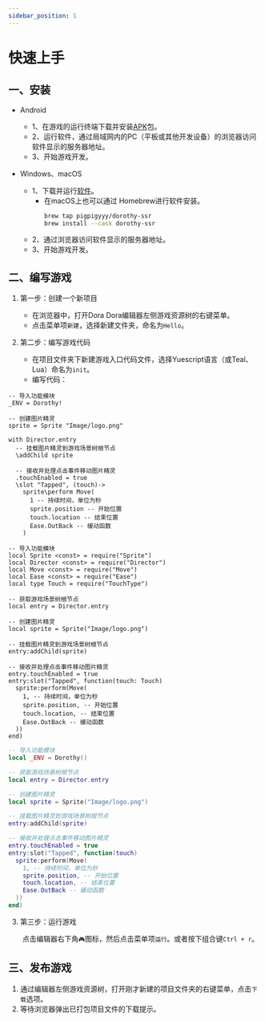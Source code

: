 ```yaml
---
sidebar_position: 1
---
```



# 快速上手

## 一、安装

- Android
	- 1、在游戏的运行终端下载并安装[APK](https://github.com/pigpigyyy/Dorothy-SSR/releases/latest)包。
	- 2、运行软件，通过局域网内的PC（平板或其他开发设备）的浏览器访问软件显示的服务器地址。
	- 3、开始游戏开发。

- Windows、macOS
	- 1、下载并运行[软件](https://github.com/pigpigyyy/Dorothy-SSR/releases/latest)。
		- 在macOS上也可以通过 Homebrew进行软件安装。
			```sh
			brew tap pigpigyyy/dorothy-ssr 
			brew install --cask dorothy-ssr
			```
	- 2、通过浏览器访问软件显示的服务器地址。
	- 3、开始游戏开发。

## 二、编写游戏

1. 第一步：创建一个新项目

	- 在浏览器中，打开Dora Dora编辑器左侧游戏资源树的右键菜单。
	- 点击菜单项`新建`，选择新建文件夹，命名为`Hello`。

2. 第二步：编写游戏代码

	- 在项目文件夹下新建游戏入口代码文件，选择Yuescript语言（或Teal、Lua）命名为`init`。
	- 编写代码：

<Tabs>
<TabItem value="yue" label="Yuescript">

```yue title="Hello/init.yue"
-- 导入功能模块
_ENV = Dorothy!

-- 创建图片精灵
sprite = Sprite "Image/logo.png"

with Director.entry
  -- 挂载图片精灵到游戏场景树根节点
  \addChild sprite

  -- 接收并处理点击事件移动图片精灵
  .touchEnabled = true
  \slot "Tapped", (touch)->
    sprite\perform Move(
      1 -- 持续时间，单位为秒
      sprite.position -- 开始位置
      touch.location -- 结束位置
      Ease.OutBack -- 缓动函数
    )
```

</TabItem>
<TabItem value="tl" label="Teal">

```teal title="Hello/init.tl"
-- 导入功能模块
local Sprite <const> = require("Sprite")
local Director <const> = require("Director")
local Move <const> = require("Move")
local Ease <const> = require("Ease")
local type Touch = require("TouchType")

-- 获取游戏场景树根节点
local entry = Director.entry

-- 创建图片精灵
local sprite = Sprite("Image/logo.png")

-- 挂载图片精灵到游戏场景树根节点
entry:addChild(sprite)

-- 接收并处理点击事件移动图片精灵
entry.touchEnabled = true
entry:slot("Tapped", function(touch: Touch)
  sprite:perform(Move(
    1, -- 持续时间，单位为秒
    sprite.position, -- 开始位置
    touch.location, -- 结束位置
    Ease.OutBack -- 缓动函数
  ))
end)
```

</TabItem>
<TabItem value="lua" label="Lua">

```lua title="Hello/init.lua"
-- 导入功能模块
local _ENV = Dorothy()

-- 获取游戏场景树根节点
local entry = Director.entry

-- 创建图片精灵
local sprite = Sprite("Image/logo.png")

-- 挂载图片精灵到游戏场景树根节点
entry:addChild(sprite)

-- 接收并处理点击事件移动图片精灵
entry.touchEnabled = true
entry:slot("Tapped", function(touch)
  sprite:perform(Move(
    1, -- 持续时间，单位为秒
    sprite.position, -- 开始位置
    touch.location, -- 结束位置
    Ease.OutBack -- 缓动函数
  ))
end)
```

</TabItem>
</Tabs>

3. 第三步：运行游戏

&emsp;&emsp;点击编辑器右下角`🎮`图标，然后点击菜单项`运行`。或者按下组合键`Ctrl + r`。

## 三、发布游戏

1. 通过编辑器左侧游戏资源树，打开刚才新建的项目文件夹的右键菜单，点击`下载`选项。
2. 等待浏览器弹出已打包项目文件的下载提示。